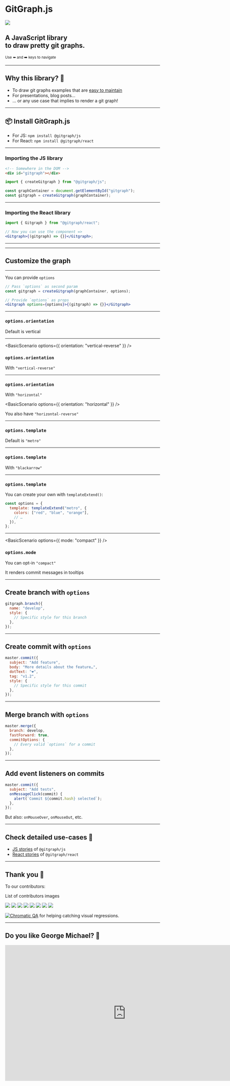 

<Head>
  <title>GitGraph.js</title>
  <meta name="twitter:card" content="https://gitgraphjs.com" />
  <meta name="twitter:site" content="@nicoespeon" />
  <meta name="twitter:title" content="GitGraph.js" />
  <meta
    name="twitter:description"
    content="A JavaScript library to draw pretty git graphs."
  />
  <meta name="twitter:image" content="https://gitgraphjs.com/cover.png" />
  <meta name="og:image" content="https://gitgraphjs.com/cover.png" />
  <link rel="shortcut icon" type="image/png" href="./assets/favicon.png" />
</Head>
<h1 className="sr-only">GitGraph.js</h1>


![](./assets/gitgraph-logo.png)

## A JavaScript library<br />to draw pretty git graphs.

<small>Use ⬅️ and ➡️ keys to navigate</small>

---

## Why this library? 🤔

- To draw git graphs examples that are <u>easy to maintain</u>
- For presentations, blog posts…
- … or any use case that implies to render a git graph!

---

## 📦 Install GitGraph.js

- For JS: `npm install @gitgraph/js`
- For React: `npm install @gitgraph/react`

---

### Importing the JS library

```html
<!-- Somewhere in the DOM -->
<div id="gitgraph"></div>
```

```js
import { createGitgraph } from "@gitgraph/js";

const graphContainer = document.getElementById("gitgraph");
const gitgraph = createGitgraph(graphContainer);
```

---

### Importing the React library

```jsx
import { Gitgraph } from "@gitgraph/react";

// Now you can use the component =>
<Gitgraph>{(gitgraph) => {}}</Gitgraph>;
```

---


<BasicUsage title="👾 Start using `gitgraph`" />

---


## Customize the graph

---

You can provide `options`

```jsx
// Pass `options` as second param
const gitgraph = createGitgraph(graphContainer, options);
```

```jsx
// Provide `options` as props
<Gitgraph options={options}>{(gitgraph) => {}}</Gitgraph>
```

---


<BasicScenario />

### `options.orientation`

Default is vertical

---


<BasicScenario options={{ orientation: "vertical-reverse" }} />

### `options.orientation`

With `"vertical-reverse"`

---

### `options.orientation`

With `"horizontal"`

<BasicScenario options={{ orientation: "horizontal" }} />

You also have `"horizontal-reverse"`

---


<BasicScenario />

### `options.template`

Default is `"metro"`

---


<BasicScenario templateName="blackarrow" />

### `options.template`

With `"blackarrow"`

---

### `options.template`

You can create your own with `templateExtend()`:

```jsx
const options = {
  template: templateExtend("metro", {
    colors: ["red", "blue", "orange"],
    // …
  }),
};
```

---


<BasicScenario options={{ mode: "compact" }} />

### `options.mode`

You can opt-in `"compact"`

It renders commit messages in tooltips

---

## Create branch with `options`

```jsx
gitgraph.branch({
  name: "develop",
  style: {
    // Specific style for this branch
  },
});
```

---

## Create commit with `options`

```jsx
master.commit({
  subject: "Add feature",
  body: "More details about the feature…",
  dotText: "❤️",
  tag: "v1.2",
  style: {
    // Specific style for this commit
  },
});
```

---

## Merge branch with `options`

```jsx
master.merge({
  branch: develop,
  fastForward: true,
  commitOptions: {
    // Every valid `options` for a commit
  },
});
```

---

## Add event listeners on commits

```jsx
master.commit({
  subject: "Add tests",
  onMessageClick(commit) {
    alert(`Commit ${commit.hash} selected`);
  },
});
```

But also: `onMouseOver`, `onMouseOut`, etc.

---

## Check detailed use-cases 🧐

- [JS stories][js-stories] of `@gitgraph/js`
- [React stories][react-stories] of `@gitgraph/react`

[js-stories]: ./stories?path=/story/gitgraph-js-1-basic-usage--default
[react-stories]: ./stories?path=/story/gitgraph-react-1-basic-usage--default

---

## Thank you 🤗

To our contributors:

<p className="sr-only">List of contributors images</p>

[![](https://sourcerer.io/fame/nicoespeon/nicoespeon/gitgraph.js/images/0)](https://sourcerer.io/fame/nicoespeon/nicoespeon/gitgraph.js/links/0)
[![](https://sourcerer.io/fame/nicoespeon/nicoespeon/gitgraph.js/images/1)](https://sourcerer.io/fame/nicoespeon/nicoespeon/gitgraph.js/links/1)
[![](https://sourcerer.io/fame/nicoespeon/nicoespeon/gitgraph.js/images/2)](https://sourcerer.io/fame/nicoespeon/nicoespeon/gitgraph.js/links/2)
[![](https://sourcerer.io/fame/nicoespeon/nicoespeon/gitgraph.js/images/3)](https://sourcerer.io/fame/nicoespeon/nicoespeon/gitgraph.js/links/3)
[![](https://sourcerer.io/fame/nicoespeon/nicoespeon/gitgraph.js/images/4)](https://sourcerer.io/fame/nicoespeon/nicoespeon/gitgraph.js/links/4)
[![](https://sourcerer.io/fame/nicoespeon/nicoespeon/gitgraph.js/images/5)](https://sourcerer.io/fame/nicoespeon/nicoespeon/gitgraph.js/links/5)
[![](https://sourcerer.io/fame/nicoespeon/nicoespeon/gitgraph.js/images/6)](https://sourcerer.io/fame/nicoespeon/nicoespeon/gitgraph.js/links/6)
[![](https://sourcerer.io/fame/nicoespeon/nicoespeon/gitgraph.js/images/7)](https://sourcerer.io/fame/nicoespeon/nicoespeon/gitgraph.js/links/7)

[![Chromatic QA](https://cdn-images-1.medium.com/letterbox/147/36/50/50/1*oHHjTjInDOBxIuYHDY2gFA.png?source=logoAvatar-d7276495b101---37816ec27d7a)](https://www.chromaticqa.com/) for helping catching visual regressions.

---

## Do you like George Michael? 🎷

<iframe
  width="784"
  height="441"
  src="https://www.youtube-nocookie.com/embed/GaoLU6zKaws"
  frameBorder="0"
  allow="accelerometer; autoplay; encrypted-media; gyroscope; picture-in-picture"
  allowFullScreen
/>
